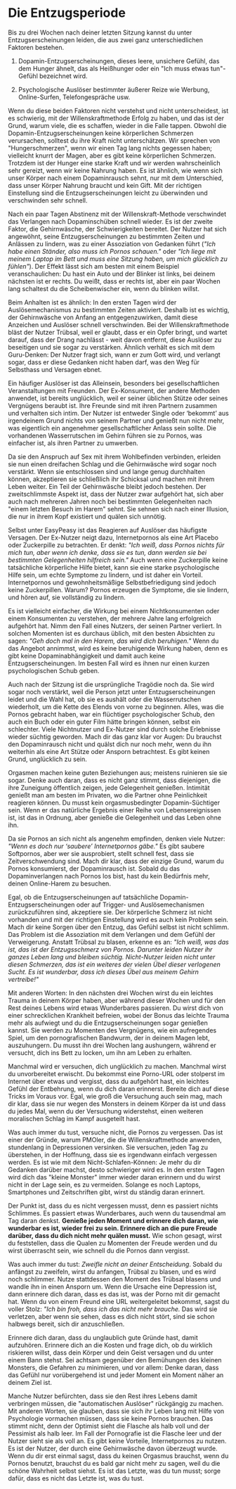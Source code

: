 # Die Entzugsperiode

Bis zu drei Wochen nach deiner letzten Sitzung kannst du unter
Entzugserscheinungen leiden, die aus zwei ganz unterschiedlichen
Faktoren bestehen.

1.  Dopamin-Entzugserscheinungen, dieses leere, unsichere Gefühl, das
    dem Hunger ähnelt, das als Heißhunger oder ein \"Ich muss etwas
    tun\"-Gefühl bezeichnet wird.

2.  Psychologische Auslöser bestimmter äußerer Reize wie Werbung,
    Online-Surfen, Telefongespräche usw.

Wenn du diese beiden Faktoren nicht verstehst und nicht unterscheidest,
ist es schwierig, mit der Willenskraftmethode Erfolg zu haben, und das
ist der Grund, warum viele, die es schaffen, wieder in die Falle tappen.
Obwohl die Dopamin-Entzugserscheinungen keine körperlichen Schmerzen
verursachen, solltest du ihre Kraft nicht unterschätzen. Wir sprechen
von \"Hungerschmerzen\", wenn wir einen Tag lang nichts gegessen haben;
vielleicht knurrt der Magen, aber es gibt keine körperlichen Schmerzen.
Trotzdem ist der Hunger eine starke Kraft und wir werden wahrscheinlich
sehr gereizt, wenn wir keine Nahrung haben. Es ist ähnlich, wie wenn
sich unser Körper nach einem Dopaminrausch sehnt, nur mit dem
Unterschied, dass unser Körper Nahrung braucht und kein Gift. Mit der
richtigen Einstellung sind die Entzugserscheinungen leicht zu überwinden
und verschwinden sehr schnell.

Nach ein paar Tagen Abstinenz mit der Willenskraft-Methode verschwindet
das Verlangen nach Dopaminschüben schnell wieder. Es ist der zweite
Faktor, die Gehirnwäsche, der Schwierigkeiten bereitet. Der Nutzer hat
sich angewöhnt, seine Entzugserscheinungen zu bestimmten Zeiten und
Anlässen zu lindern, was zu einer Assoziation von Gedanken führt (*\"Ich
habe einen Ständer, also muss ich Pornos schauen.\"* oder *\"Ich liege
mit meinem Laptop im Bett und muss eine Sitzung haben, um mich glücklich
zu fühlen\"*). Der Effekt lässt sich am besten mit einem Beispiel
veranschaulichen: Du hast ein Auto und der Blinker ist links, bei deinem
nächsten ist er rechts. Du weißt, dass er rechts ist, aber ein paar
Wochen lang schaltest du die Scheibenwischer ein, wenn du blinken
willst.

Beim Anhalten ist es ähnlich: In den ersten Tagen wird der
Auslösemechanismus zu bestimmten Zeiten aktiviert. Deshalb ist es
wichtig, der Gehirnwäsche von Anfang an entgegenzuwirken, damit diese
Anzeichen und Auslöser schnell verschwinden. Bei der Willenskraftmethode
bläst der Nutzer Trübsal, weil er glaubt, dass er ein Opfer bringt, und
wartet darauf, dass der Drang nachlässt - weit davon entfernt, diese
Auslöser zu beseitigen und sie sogar zu verstärken. Ähnlich verhält es
sich mit dem Guru-Denken: Der Nutzer fragt sich, wann er zum Gott wird,
und verlangt sogar, dass er diese Gedanken nicht haben darf, was den Weg
für Selbsthass und Versagen ebnet.

Ein häufiger Auslöser ist das Alleinsein, besonders bei
gesellschaftlichen Veranstaltungen mit Freunden. Der Ex-Konsument, der
andere Methoden anwendet, ist bereits unglücklich, weil er seiner
üblichen Stütze oder seines Vergnügens beraubt ist. Ihre Freunde sind
mit ihren Partnern zusammen und verhalten sich intim. Der Nutzer ist
entweder Single oder 'bekommt' aus irgendeinem Grund nichts von seinem
Partner und genießt nun nicht mehr, was eigentlich ein angenehmer
gesellschaftlicher Anlass sein sollte. Die vorhandenen Wasserrutschen im
Gehirn führen sie zu Pornos, was einfacher ist, als ihren Partner zu
umwerben.

Da sie den Anspruch auf Sex mit ihrem Wohlbefinden verbinden, erleiden
sie nun einen dreifachen Schlag und die Gehirnwäsche wird sogar noch
verstärkt. Wenn sie entschlossen sind und lange genug durchhalten
können, akzeptieren sie schließlich ihr Schicksal und machen mit ihrem
Leben weiter. Ein Teil der Gehirnwäsche bleibt jedoch bestehen. Der
zweitschlimmste Aspekt ist, dass der Nutzer zwar aufgehört hat, sich
aber auch nach mehreren Jahren noch bei bestimmten Gelegenheiten nach
\"einem letzten Besuch im Harem\" sehnt. Sie sehnen sich nach einer
Illusion, die nur in ihrem Kopf existiert und quälen sich unnötig.

Selbst unter EasyPeasy ist das Reagieren auf Auslöser das häufigste
Versagen. Der Ex-Nutzer neigt dazu, Internetpornos als eine Art Placebo
oder Zuckerpille zu betrachten. Er denkt: *\"Ich weiß, dass Pornos
nichts für mich tun, aber wenn ich denke, dass sie es tun, dann werden
sie bei bestimmten Gelegenheiten hilfreich sein.\"* Auch wenn eine
Zuckerpille keine tatsächliche körperliche Hilfe bietet, kann sie eine
starke psychologische Hilfe sein, um echte Symptome zu lindern, und ist
daher ein Vorteil. Internetpornos und gewohnheitsmäßige
Selbstbefriedigung sind jedoch keine Zuckerpillen. Warum? Pornos
erzeugen die Symptome, die sie lindern, und hören auf, sie vollständig
zu lindern.

Es ist vielleicht einfacher, die Wirkung bei einem Nichtkonsumenten oder
einem Konsumenten zu verstehen, der mehrere Jahre lang erfolgreich
aufgehört hat. Nimm den Fall eines Nutzers, der seinen Partner verliert.
In solchen Momenten ist es durchaus üblich, mit den besten Absichten zu
sagen: *\"Geh doch mal in den Harem, das wird dich beruhigen.\"* Wenn du
das Angebot annimmst, wird es keine beruhigende Wirkung haben, denn es
gibt keine Dopaminabhängigkeit und damit auch keine
Entzugserscheinungen. Im besten Fall wird es ihnen nur einen kurzen
psychologischen Schub geben.

Auch nach der Sitzung ist die ursprüngliche Tragödie noch da. Sie wird
sogar noch verstärkt, weil die Person jetzt unter Entzugserscheinungen
leidet und die Wahl hat, ob sie es aushält oder die Wasserrutschen
wiederholt, um die Kette des Elends von vorne zu beginnen. Alles, was
die Pornos gebracht haben, war ein flüchtiger psychologischer Schub, den
auch ein Buch oder ein guter Film hätte bringen können, selbst ein
schlechter. Viele Nichtnutzer und Ex-Nutzer sind durch solche Erlebnisse
wieder süchtig geworden. Mach dir das ganz klar vor Augen: Du brauchst
den Dopaminrausch nicht und quälst dich nur noch mehr, wenn du ihn
weiterhin als eine Art Stütze oder Ansporn betrachtest. Es gibt keinen
Grund, unglücklich zu sein.

Orgasmen machen keine guten Beziehungen aus; meistens ruinieren sie sie
sogar. Denke auch daran, dass es nicht ganz stimmt, dass diejenigen, die
ihre Zuneigung öffentlich zeigen, jede Gelegenheit genießen. Intimität
genießt man am besten im Privaten, wo die Partner ohne Peinlichkeit
reagieren können. Du musst kein orgasmusbedingter Dopamin-Süchtiger
sein. Wenn er das natürliche Ergebnis einer Reihe von Lebensereignissen
ist, ist das in Ordnung, aber genieße die Gelegenheit und das Leben ohne
ihn.

Da sie Pornos an sich nicht als angenehm empfinden, denken viele Nutzer:
*\"Wenn es doch nur 'saubere' Internetpornos gäbe.\"* Es gibt saubere
Softpornos, aber wer sie ausprobiert, stellt schnell fest, dass sie
Zeitverschwendung sind. Mach dir klar, dass der einzige Grund, warum du
Pornos konsumierst, der Dopaminrausch ist. Sobald du das
Dopaminverlangen nach Pornos los bist, hast du kein Bedürfnis mehr,
deinen Online-Harem zu besuchen.

Egal, ob die Entzugserscheinungen auf tatsächliche
Dopamin-Entzugserscheinungen oder auf Trigger- und Auslösemechanismen
zurückzuführen sind, akzeptiere sie. Der körperliche Schmerz ist nicht
vorhanden und mit der richtigen Einstellung wird es auch kein Problem
sein. Mach dir keine Sorgen über den Entzug, das Gefühl selbst ist nicht
schlimm. Das Problem ist die Assoziation mit dem Verlangen und dem
Gefühl der Verweigerung. Anstatt Trübsal zu blasen, erkenne es an:
*\"Ich weiß, was das ist, das ist der Entzugsschmerz von Pornos.
Darunter leiden Nutzer ihr ganzes Leben lang und bleiben süchtig.
Nicht-Nutzer leiden nicht unter diesen Schmerzen, das ist ein weiteres
der vielen Übel dieser verlogenen Sucht. Es ist wunderbar, dass ich
dieses Übel aus meinem Gehirn vertreibe!\"*

Mit anderen Worten: In den nächsten drei Wochen wirst du ein leichtes
Trauma in deinem Körper haben, aber während dieser Wochen und für den
Rest deines Lebens wird etwas Wunderbares passieren. Du wirst dich von
einer schrecklichen Krankheit befreien, wobei der Bonus das leichte
Trauma mehr als aufwiegt und du die Entzugserscheinungen sogar genießen
kannst. Sie werden zu Momenten des Vergnügens, wie ein aufregendes
Spiel, um den pornografischen Bandwurm, der in deinem Magen lebt,
auszuhungern. Du musst ihn drei Wochen lang aushungern, während er
versucht, dich ins Bett zu locken, um ihn am Leben zu erhalten.

Manchmal wird er versuchen, dich unglücklich zu machen. Manchmal wirst
du unvorbereitet erwischt. Du bekommst eine Porno-URL oder stolperst im
Internet über etwas und vergisst, dass du aufgehört hast, ein leichtes
Gefühl der Entbehrung, wenn du dich daran erinnerst. Bereite dich auf
diese Tricks im Voraus vor. Egal, wie groß die Versuchung auch sein mag,
mach dir klar, dass sie nur wegen des Monsters in deinem Körper da ist
und dass du jedes Mal, wenn du der Versuchung widerstehst, einen
weiteren moralischen Schlag im Kampf ausgeteilt hast.

Was auch immer du tust, versuche nicht, die Pornos zu vergessen. Das ist
einer der Gründe, warum PMOler, die die Willenskraftmethode anwenden,
stundenlang in Depressionen versinken. Sie versuchen, jeden Tag zu
überstehen, in der Hoffnung, dass sie es irgendwann einfach vergessen
werden. Es ist wie mit dem Nicht-Schlafen-Können: Je mehr du dir
Gedanken darüber machst, desto schwieriger wird es. In den ersten Tagen
wird dich das \"kleine Monster\" immer wieder daran erinnern und du
wirst nicht in der Lage sein, es zu vermeiden. Solange es noch Laptops,
Smartphones und Zeitschriften gibt, wirst du ständig daran erinnert.

Der Punkt ist, dass du es nicht vergessen musst, denn es passiert nichts
Schlimmes. Es passiert etwas Wunderbares, auch wenn du tausendmal am Tag
daran denkst. **Genieße jeden Moment und erinnere dich daran, wie
wunderbar es ist, wieder frei zu sein. Erinnere dich an die pure Freude
darüber, dass du dich nicht mehr quälen musst.** Wie schon gesagt, wirst
du feststellen, dass die Qualen zu Momenten der Freude werden und du
wirst überrascht sein, wie schnell du die Pornos dann vergisst.

Was auch immer du tust: *Zweifle nicht an deiner Entscheidung*. Sobald
du anfängst zu zweifeln, wirst du anfangen, Trübsal zu blasen, und es
wird noch schlimmer. Nutze stattdessen den Moment des Trübsal blasens
und wandle ihn in einen Ansporn um. Wenn die Ursache eine Depression
ist, dann erinnere dich daran, dass es das ist, was der Porno mit dir
gemacht hat. Wenn du von einem Freund eine URL weitergeleitet bekommst,
sagst du voller Stolz: *\"Ich bin froh, dass ich das nicht mehr
brauche.* Das wird sie verletzen, aber wenn sie sehen, dass es dich
nicht stört, sind sie schon halbwegs bereit, sich dir anzuschließen.

Erinnere dich daran, dass du unglaublich gute Gründe hast, damit
aufzuhören. Erinnere dich an die Kosten und frage dich, ob du wirklich
riskieren willst, dass dein Körper und dein Geist versagen und du unter
einem Bann stehst. Sei achtsam gegenüber den Bemühungen des kleinen
Monsters, die Gefahren zu minimieren, und vor allem: Denke daran, dass
das Gefühl nur vorübergehend ist und jeder Moment ein Moment näher an
deinem Ziel ist.

Manche Nutzer befürchten, dass sie den Rest ihres Lebens damit
verbringen müssen, die \"automatischen Auslöser\" rückgängig zu machen.
Mit anderen Worten, sie glauben, dass sie sich ihr Leben lang mit Hilfe
von Psychologie vormachen müssen, dass sie keine Pornos brauchen. Das
stimmt nicht, denn der Optimist sieht die Flasche als halb voll und der
Pessimist als halb leer. Im Fall der Pornografie ist die Flasche leer
und der Nutzer sieht sie als voll an. Es gibt keine Vorteile,
Internetpornos zu nutzen. Es ist der Nutzer, der durch eine Gehirnwäsche
davon überzeugt wurde. Wenn du dir erst einmal sagst, dass du keinen
Orgasmus brauchst, wenn du Pornos benutzt, brauchst du es bald gar nicht
mehr zu sagen, weil du die schöne Wahrheit selbst siehst. Es ist das
Letzte, was du tun musst; sorge dafür, dass es nicht das Letzte ist, was
du tust.
